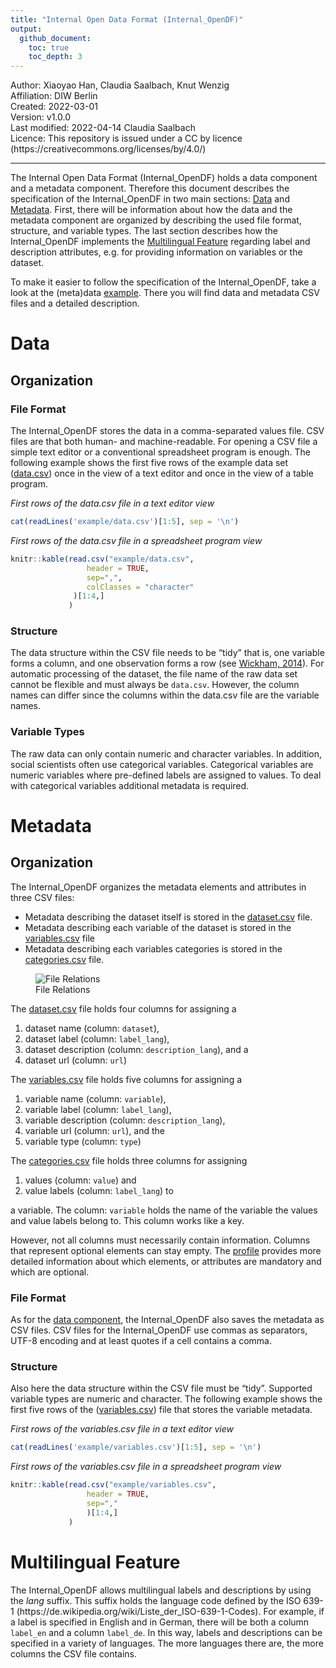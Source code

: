 ```yaml
---
title: "Internal Open Data Format (Internal_OpenDF)"
output:
  github_document:
    toc: true
    toc_depth: 3
---
```


| Author: Xiaoyao Han, Claudia Saalbach, Knut Wenzig
| Affiliation: DIW Berlin
| Created: 2022-03-01
| Version: v1.0.0
| Last modified: 2022-04-14 Claudia Saalbach
| Licence: This repository is issued under a CC by licence (https://creativecommons.org/licenses/by/4.0/)

---

The Internal Open Data Format (Internal_OpenDF) holds a data component and a metadata component. Therefore this document describes the specification of the Internal_OpenDF in two main sections: [Data](#data) and [Metadata](#metadata). First, there will be information about how the data and the metadata component are organized by describing the used file format, structure, and variable types. The last section describes how the Internal_OpenDF implements the [Multilingual Feature](#multilingual-feature) regarding label and description attributes, e.g. for providing information on variables or the dataset.

To make it easier to follow the specification of the Internal_OpenDF, take a look at the (meta)data [example](example). There you will find data and metadata CSV files and a detailed description.

# Data

## Organization

### File Format

The Internal_OpenDF stores the data in a comma-separated values file. CSV files are that both human- and machine-readable. For opening a CSV file a simple text editor or a conventional spreadsheet program is enough. The following example shows the first five rows of the example data set ([data.csv](example/data.csv)) once in the view of a text editor and once in the view of a table program.

*First rows of the data.csv file in a text editor view*
```r
cat(readLines('example/data.csv')[1:5], sep = '\n')
```

*First rows of the data.csv file in a spreadsheet program view*

```r
knitr::kable(read.csv("example/data.csv",
                 header = TRUE,
                 sep=",",
                 colClasses = "character"
              )[1:4,]
             )
```

### Structure 

The data structure within the CSV file needs to be "tidy" that is, one variable forms a column, and one observation forms a row (see [Wickham, 2014](https://www.jstatsoft.org/article/view/v059i10)). For automatic processing of the dataset, the file name of the raw data set cannot be flexible and must always be `data.csv`. However, the column names can differ since the columns within the data.csv file are the variable names.

### Variable Types

The raw data can only contain numeric and character variables. In addition, social scientists often use categorical variables. Categorical variables are numeric variables where pre-defined labels are assigned to values. To deal with categorical variables additional metadata is required.

<!-- --------------------------------------------------------------------------- -->
<!-- --------------------------------------------------------------------------- -->
<!-- --------------------------------------------------------------------------- -->

# Metadata 

## Organization

The Internal_OpenDF organizes the metadata elements and attributes in three CSV files: 

* Metadata describing the dataset itself is stored in the [dataset.csv](example/dataset.csv) file. 
* Metadata describing each variable of the dataset is stored in the [variables.csv](example/variables.csv) file
* Metadata describing each variables categories is stored in the [categories.csv](example/categories.csv) file.


![File Relations](img/img01.svg)

The [dataset.csv](example/dataset.csv) file holds four columns for assigning a 

1. dataset name (column: `dataset`), 
2. dataset label (column: `label_lang`),
3. dataset description (column: `description_lang`), and a
4. dataset url (column: `url`)

The [variables.csv](example/variables.csv) file holds five columns for assigning a 

1. variable name (column: `variable`),
2. variable label (column: `label_lang`),
3. variable description (column: `description_lang`),
4. variable url (column: `url`), and the
5. variable type (column: `type`)

The [categories.csv](example/categories.csv) file holds three columns for assigning  

1. values (column: `value`) and
2. value labels (column: `label_lang`) to

a variable. The column: `variable` holds the name of the variable the values and value labels belong to. This column works like a key.

However, not all columns must necessarily contain information. Columns that represent optional elements can stay empty. The [profile](profile) provides more detailed information about which elements, or attributes are mandatory and which are optional. 

### File Format

As for the [data component](#data), the Internal_OpenDF also saves the metadata as CSV files. CSV files for the Internal_OpenDF use commas as separators, UTF-8 encoding and at least quotes if a cell contains a comma.

### Structure

Also here the data structure within the CSV file must be "tidy". Supported variable types are numeric and character. The following example shows the first five rows of the ([variables.csv](example/variables.csv)) file that stores the variable metadata.

*First rows of the variables.csv file in a text editor view*
```r
cat(readLines('example/variables.csv')[1:5], sep = '\n')
```

*First rows of the variables.csv file in a spreadsheet program view*

```r
knitr::kable(read.csv("example/variables.csv",
                 header = TRUE,
                 sep=","
                 )[1:4,]
             )
```


# Multilingual Feature

The Internal_OpenDF allows multilingual labels and descriptions by using the *lang* suffix. This suffix holds the language code defined by the ISO 639-1 (https://de.wikipedia.org/wiki/Liste_der_ISO-639-1-Codes). For example, if a label is specified in English and in German, there will be both a column `label_en` and a column `label_de`. In this way, labels and descriptions can be specified in a variety of languages. The more languages there are, the more columns the CSV file contains.




